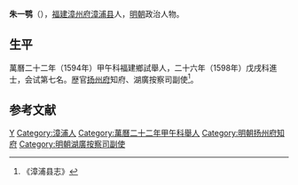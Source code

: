 {{Otheruses|other=名为朱一鹗的其他人物|朱与言}}

'''朱一鹗'''（{{bd|？||？|catIdx=}}），[[福建|福建]][[漳州府|漳州府]][[漳浦县|漳浦县]]人，[[明朝|明朝]]政治人物。

== 生平 ==
萬曆二十二年（1594年）甲午科福建鄉試舉人，二十六年（1598年）戊戌科進士，会试第七名。歴官[[扬州府|扬州府]]知府、湖廣按察司副使<ref>《漳浦县志》</ref>。

==参考文献==
{{reflist}}

{{萬曆二十六年戊戌科殿試金榜}}

{{Authority control}}

{{DEFAULTSORT:}}
[[Category:朱姓|Y]]
[[Category:漳浦人|Category:漳浦人]]
[[Category:萬曆二十二年甲午科舉人|Category:萬曆二十二年甲午科舉人]]
[[Category:明朝扬州府知府|Category:明朝扬州府知府]]
[[Category:明朝湖廣按察司副使|Category:明朝湖廣按察司副使]]